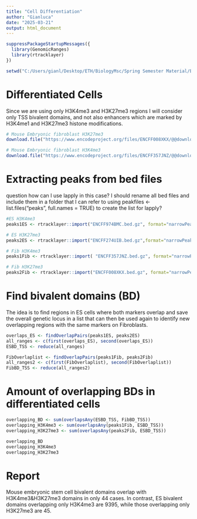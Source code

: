 ---
title: "Cell Differentiation"
author: "Gianluca"
date: "2025-03-21"
output: html_document
---

```{r setup}
suppressPackageStartupMessages({
  library(GenomicRanges)
  library(rtracklayer)
})

setwd("C:/Users/gianl/Desktop/ETH/BiologyMsc/Spring Semester Material/BARGE/Assignments/week5")
```

# Differentiated Cells
Since we are using only H3K4me3 and H3K27me3 regions I will consider only TSS bivalent domains, and not also enhancers which are marked by H3K4me1 and H3K27me3 histone modifications.
```{r download}
# Mouse Embryonic fibroblast H3K27me3
download.file("https://www.encodeproject.org/files/ENCFF008XKX/@@download/ENCFF008XKX.bed.gz", "ENCFF008XKX.bed.gz")

# Mouse Embryonic fibroblast H3K4me3
download.file("https://www.encodeproject.org/files/ENCFF357JNZ/@@download/ENCFF357JNZ.bed.gz", "ENCFF357JNZ.bed.gz")
```

# Extracting peaks from bed files
question how can I use lapply in this case? I should rename all bed files and include them in a folder that I can refer to using peakfiles <- list.files("peaks", full.names = TRUE) to create the list for lapply?

```{r peaks}
#ES H3K4me3
peaks1ES <- rtracklayer::import("ENCFF974BMC.bed.gz", format="narrowPeak")

# ES H3K27me3
peaks2ES <- rtracklayer::import("ENCFF274UIB.bed.gz",format="narrowPeak")

# Fib H3K4me3
peaks1Fib <- rtracklayer::import( "ENCFF357JNZ.bed.gz", format="narrowPeak" )

# Fib H3K27me3
peaks2Fib <- rtracklayer::import("ENCFF008XKX.bed.gz", format="narrowPeak")
```

# Find bivalent domains (BD)
The idea is to find regions in ES cells where both markers overlap and save the overall genetic locus in a list that can then be used again to identify new overlapping regions with the same markers on Fibroblasts.
```{r bivalent domains}
overlaps_ES <- findOverlapPairs(peaks1ES, peaks2ES)
all_ranges <- c(first(overlaps_ES), second(overlaps_ES))
ESBD_TSS <- reduce(all_ranges)

FibOverlaplist <- findOverlapPairs(peaks1Fib, peaks2Fib)
all_ranges2 <- c(first(FibOverlaplist), second(FibOverlaplist))
FibBD_TSS <- reduce(all_ranges2)
```

# Amount of overlapping BDs in differentiated cells
```{r}
overlapping_BD <- sum(overlapsAny(ESBD_TSS, FibBD_TSS))
overlapping_H3K4me3 <- sum(overlapsAny(peaks1Fib, ESBD_TSS))
overlapping_H3K27me3 <- sum(overlapsAny(peaks2Fib, ESBD_TSS))

overlapping_BD
overlapping_H3K4me3
overlapping_H3K27me3
```

# Report

Mouse embryonic stem cell bivalent domains overlap with H3K4me3&H3K27me3 domains in only 44 cases. In contrast, ES bivalent domains overlapping only H3K4me3 are 9395, while those overlapping only H3K27me3 are 45.